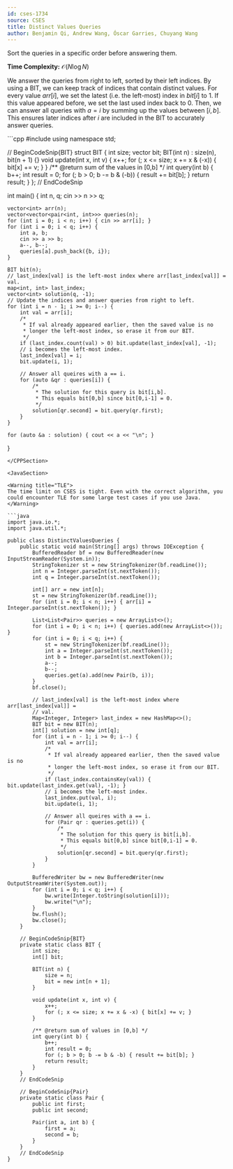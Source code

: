 ```yaml
---
id: cses-1734
source: CSES
title: Distinct Values Queries
author: Benjamin Qi, Andrew Wang, Óscar Garries, Chuyang Wang
---
```


<Spoiler title="Hint">

Sort the queries in a specific order before answering them.

</Spoiler>

<Spoiler title="Solution">

**Time Complexity:** $\mathcal{O}(N\log{N})$

We answer the queries from right to left, sorted by their left indices. By using a BIT, we can keep track of indices that contain distinct values. For every value $arr[i]$, we set the latest (i.e. the left-most) index in $bit[i]$ to $1$. If this value appeared before, we set the last used index back to $0$. Then, we can answer all queries with $a = i$ by summing up the values between $[i, b]$. This ensures later indices after $i$ are included in the BIT to accurately answer queries.

<LanguageSection>

<CPPSection>
```cpp
#include <bits/stdc++.h>
using namespace std;

// BeginCodeSnip{BIT}
struct BIT {
	int size;
	vector<int> bit;
	BIT(int n) : size(n), bit(n + 1) {}
	void update(int x, int v) {
		x++;
		for (; x <= size; x += x & (-x)) { bit[x] += v; }
	}
	/** @return sum of the values in [0,b] */
	int query(int b) {
		b++;
		int result = 0;
		for (; b > 0; b -= b & (-b)) { result += bit[b]; }
		return result;
	}
};
// EndCodeSnip

int main() {
	int n, q;
	cin >> n >> q;

	vector<int> arr(n);
	vector<vector<pair<int, int>>> queries(n);
	for (int i = 0; i < n; i++) { cin >> arr[i]; }
	for (int i = 0; i < q; i++) {
		int a, b;
		cin >> a >> b;
		a--, b--;
		queries[a].push_back({b, i});
	}

	BIT bit(n);
	// last_index[val] is the left-most index where arr[last_index[val]] = val.
	map<int, int> last_index;
	vector<int> solution(q, -1);
	// Update the indices and answer queries from right to left.
	for (int i = n - 1; i >= 0; i--) {
		int val = arr[i];
		/*
		 * If val already appeared earlier, then the saved value is no
		 * longer the left-most index, so erase it from our BIT.
		 */
		if (last_index.count(val) > 0) bit.update(last_index[val], -1);
		// i becomes the left-most index.
		last_index[val] = i;
		bit.update(i, 1);

		// Answer all queires with a == i.
		for (auto &qr : queries[i]) {
			/*
			 * The solution for this query is bit[i,b].
			 * This equals bit[0,b] since bit[0,i-1] = 0.
			 */
			solution[qr.second] = bit.query(qr.first);
		}
	}

	for (auto &a : solution) { cout << a << "\n"; }
}
```
</CPPSection>

<JavaSection>

<Warning title="TLE">
The time limit on CSES is tight. Even with the correct algorithm, you could encounter TLE for some large test cases if you use Java.
</Warning>

```java
import java.io.*;
import java.util.*;

public class DistinctValuesQueries {
	public static void main(String[] args) throws IOException {
		BufferedReader bf = new BufferedReader(new InputStreamReader(System.in));
		StringTokenizer st = new StringTokenizer(bf.readLine());
		int n = Integer.parseInt(st.nextToken());
		int q = Integer.parseInt(st.nextToken());

		int[] arr = new int[n];
		st = new StringTokenizer(bf.readLine());
		for (int i = 0; i < n; i++) { arr[i] = Integer.parseInt(st.nextToken()); }

		List<List<Pair>> queries = new ArrayList<>();
		for (int i = 0; i < n; i++) { queries.add(new ArrayList<>()); }
		for (int i = 0; i < q; i++) {
			st = new StringTokenizer(bf.readLine());
			int a = Integer.parseInt(st.nextToken());
			int b = Integer.parseInt(st.nextToken());
			a--;
			b--;
			queries.get(a).add(new Pair(b, i));
		}
		bf.close();

		// last_index[val] is the left-most index where arr[last_index[val]] =
		// val.
		Map<Integer, Integer> last_index = new HashMap<>();
		BIT bit = new BIT(n);
		int[] solution = new int[q];
		for (int i = n - 1; i >= 0; i--) {
			int val = arr[i];
			/*
			 * If val already appeared earlier, then the saved value is no
			 * longer the left-most index, so erase it from our BIT.
			 */
			if (last_index.containsKey(val)) { bit.update(last_index.get(val), -1); }
			// i becomes the left-most index.
			last_index.put(val, i);
			bit.update(i, 1);

			// Answer all queires with a == i.
			for (Pair qr : queries.get(i)) {
				/*
				 * The solution for this query is bit[i,b].
				 * This equals bit[0,b] since bit[0,i-1] = 0.
				 */
				solution[qr.second] = bit.query(qr.first);
			}
		}

		BufferedWriter bw = new BufferedWriter(new OutputStreamWriter(System.out));
		for (int i = 0; i < q; i++) {
			bw.write(Integer.toString(solution[i]));
			bw.write("\n");
		}
		bw.flush();
		bw.close();
	}

	// BeginCodeSnip{BIT}
	private static class BIT {
		int size;
		int[] bit;

		BIT(int n) {
			size = n;
			bit = new int[n + 1];
		}

		void update(int x, int v) {
			x++;
			for (; x <= size; x += x & -x) { bit[x] += v; }
		}

		/** @return sum of values in [0,b] */
		int query(int b) {
			b++;
			int result = 0;
			for (; b > 0; b -= b & -b) { result += bit[b]; }
			return result;
		}
	}
	// EndCodeSnip

	// BeginCodeSnip{Pair}
	private static class Pair {
		public int first;
		public int second;

		Pair(int a, int b) {
			first = a;
			second = b;
		}
	}
	// EndCodeSnip
}
```
</JavaSection>

</LanguageSection>

</Spoiler>
